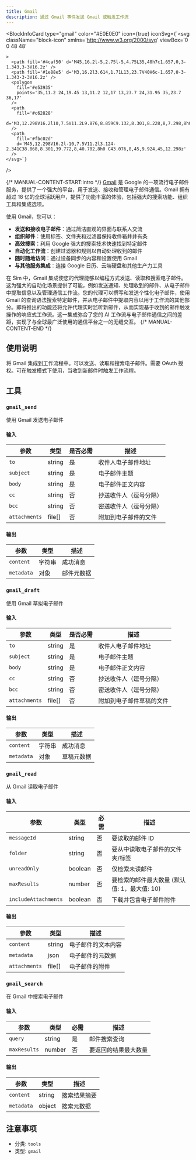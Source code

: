 ```yaml
---
title: Gmail
description: 通过 Gmail 事件发送 Gmail 或触发工作流
---
```



<BlockInfoCard 
  type="gmail"
  color="#E0E0E0"
  icon={true}
  iconSvg={`<svg className="block-icon"
      xmlns='http://www.w3.org/2000/svg'
      viewBox='0 0 48 48'
      
      
      
    >
      <path fill='#4caf50' d='M45,16.2l-5,2.75l-5,4.75L35,40h7c1.657,0,3-1.343,3-3V16.2z' />
      <path fill='#1e88e5' d='M3,16.2l3.614,1.71L13,23.7V40H6c-1.657,0-3-1.343-3-3V16.2z' />
      <polygon
        fill='#e53935'
        points='35,11.2 24,19.45 13,11.2 12,17 13,23.7 24,31.95 35,23.7 36,17'
      />
      <path
        fill='#c62828'
        d='M3,12.298V16.2l10,7.5V11.2L9.876,8.859C9.132,8.301,8.228,8,7.298,8h0C4.924,8,3,9.924,3,12.298z'
      />
      <path
        fill='#fbc02d'
        d='M45,12.298V16.2l-10,7.5V11.2l3.124-2.341C38.868,8.301,39.772,8,40.702,8h0 C43.076,8,45,9.924,45,12.298z'
      />
    </svg>`}
/>

{/* MANUAL-CONTENT-START:intro */}
[Gmail](https://gmail.com) 是 Google 的一项流行电子邮件服务，提供了一个强大的平台，用于发送、接收和管理电子邮件通信。Gmail 拥有超过 18 亿的全球活跃用户，提供了功能丰富的体验，包括强大的搜索功能、组织工具和集成选项。

使用 Gmail，您可以：

- **发送和接收电子邮件**：通过简洁直观的界面与联系人交流
- **组织邮件**：使用标签、文件夹和过滤器保持收件箱井井有条
- **高效搜索**：利用 Google 强大的搜索技术快速找到特定邮件
- **自动化工作流**：创建过滤器和规则以自动处理收到的邮件
- **随时随地访问**：通过设备同步的内容和设置使用 Gmail
- **与其他服务集成**：连接 Google 日历、云端硬盘和其他生产力工具

在 Sim 中，Gmail 集成使您的代理能够以编程方式发送、读取和搜索电子邮件。这为强大的自动化场景提供了可能，例如发送通知、处理收到的邮件、从电子邮件中提取信息以及管理通信工作流。您的代理可以撰写和发送个性化电子邮件，使用 Gmail 的查询语法搜索特定邮件，并从电子邮件中提取内容以用于工作流的其他部分。即将推出的功能还将允许代理实时监听新邮件，从而实现基于收到的邮件触发操作的响应式工作流。这一集成弥合了您的 AI 工作流与电子邮件通信之间的差距，实现了与全球最广泛使用的通信平台之一的无缝交互。
{/* MANUAL-CONTENT-END */}

## 使用说明

将 Gmail 集成到工作流程中。可以发送、读取和搜索电子邮件。需要 OAuth 授权。可在触发模式下使用，当收到新邮件时触发工作流程。

## 工具

### `gmail_send`

使用 Gmail 发送电子邮件

#### 输入

| 参数 | 类型 | 是否必需 | 描述 |
| --------- | ---- | -------- | ----------- |
| `to` | string | 是 | 收件人电子邮件地址 |
| `subject` | string | 是 | 电子邮件主题 |
| `body` | string | 是 | 电子邮件正文内容 |
| `cc` | string | 否 | 抄送收件人（逗号分隔） |
| `bcc` | string | 否 | 密送收件人（逗号分隔） |
| `attachments` | file[] | 否 | 附加到电子邮件的文件 |

#### 输出

| 参数 | 类型 | 描述 |
| --------- | ---- | ----------- |
| `content` | 字符串 | 成功消息 |
| `metadata` | 对象 | 邮件元数据 |

### `gmail_draft`

使用 Gmail 草拟电子邮件

#### 输入

| 参数 | 类型 | 是否必需 | 描述 |
| --------- | ---- | -------- | ----------- |
| `to` | string | 是 | 收件人电子邮件地址 |
| `subject` | string | 是 | 电子邮件主题 |
| `body` | string | 是 | 电子邮件正文内容 |
| `cc` | string | 否 | 抄送收件人（逗号分隔） |
| `bcc` | string | 否 | 密送收件人（逗号分隔） |
| `attachments` | file[] | 否 | 附加到电子邮件草稿的文件 |

#### 输出

| 参数 | 类型 | 描述 |
| --------- | ---- | ----------- |
| `content` | 字符串 | 成功消息 |
| `metadata` | 对象 | 草稿元数据 |

### `gmail_read`

从 Gmail 读取电子邮件

#### 输入

| 参数 | 类型 | 必需 | 描述 |
| --------- | ---- | -------- | ----------- |
| `messageId` | string | 否 | 要读取的邮件 ID |
| `folder` | string | 否 | 要从中读取电子邮件的文件夹/标签 |
| `unreadOnly` | boolean | 否 | 仅检索未读邮件 |
| `maxResults` | number | 否 | 要检索的邮件最大数量 \(默认值: 1，最大值: 10\) |
| `includeAttachments` | boolean | 否 | 下载并包含电子邮件附件 |

#### 输出

| 参数 | 类型 | 描述 |
| --------- | ---- | ----------- |
| `content` | string | 电子邮件的文本内容 |
| `metadata` | json | 电子邮件的元数据 |
| `attachments` | file[] | 电子邮件的附件 |

### `gmail_search`

在 Gmail 中搜索电子邮件

#### 输入

| 参数 | 类型 | 必需 | 描述 |
| --------- | ---- | -------- | ----------- |
| `query` | string | 是 | 邮件搜索查询 |
| `maxResults` | number | 否 | 要返回的结果最大数量 |

#### 输出

| 参数 | 类型 | 描述 |
| --------- | ---- | ----------- |
| `content` | string | 搜索结果摘要 |
| `metadata` | object | 搜索元数据 |

## 注意事项

- 分类: `tools`
- 类型: `gmail`
